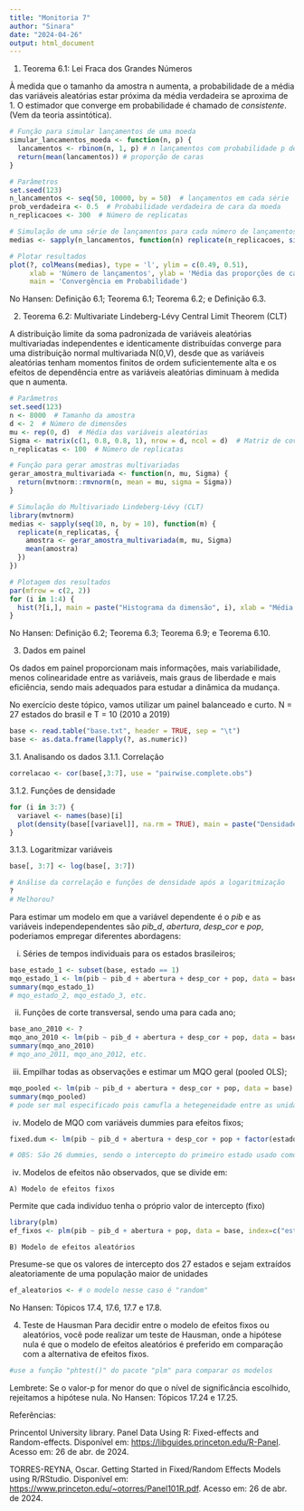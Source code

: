 ---
title: "Monitoria 7"
author: "Sinara"
date: "2024-04-26"
output: html_document
---

1. Teorema 6.1: Lei Fraca dos Grandes Números
  
  À medida que o tamanho da amostra n aumenta, a probabilidade de a média das variáveis aleatórias estar próxima da média verdadeira se aproxima de 1. O estimador que converge em probabilidade é chamado de *consistente*.(Vem da teoria assintótica).
```{r}
# Função para simular lançamentos de uma moeda
simular_lancamentos_moeda <- function(n, p) {
  lancamentos <- rbinom(n, 1, p) # n lançamentos com probabilidade p de cara
  return(mean(lancamentos)) # proporção de caras
}

# Parâmetros
set.seed(123)
n_lancamentos <- seq(50, 10000, by = 50)  # lançamentos em cada série
prob_verdadeira <- 0.5  # Probabilidade verdadeira de cara da moeda
n_replicacoes <- 300  # Número de replicatas

# Simulação de uma série de lançamentos para cada número de lançamentos
medias <- sapply(n_lancamentos, function(n) replicate(n_replicacoes, simular_lancamentos_moeda(n, prob_verdadeira)))

# Plotar resultados
plot(?, colMeans(medias), type = 'l', ylim = c(0.49, 0.51),
     xlab = 'Número de lançamentos', ylab = 'Média das proporções de caras',
     main = 'Convergência em Probabilidade')
```
No Hansen: Definição 6.1; Teorema 6.1; Teorema 6.2; e Definição 6.3.


2. Teorema 6.2: Multivariate Lindeberg-Lévy Central Limit Theorem (CLT)

  A distribuição limite da soma padronizada de variáveis aleatórias multivariadas independentes e identicamente distribuídas converge para uma distribuição normal multivariada N(0,V), desde que as variáveis aleatórias tenham momentos finitos de ordem suficientemente alta e os efeitos de dependência entre as variáveis aleatórias diminuam à medida que n aumenta.
```{r}
# Parâmetros
set.seed(123)
n <- 8000  # Tamanho da amostra
d <- 2  # Número de dimensões
mu <- rep(0, d)  # Média das variáveis aleatórias
Sigma <- matrix(c(1, 0.8, 0.8, 1), nrow = d, ncol = d)  # Matriz de covariância
n_replicatas <- 100  # Número de replicatas

# Função para gerar amostras multivariadas
gerar_amostra_multivariada <- function(n, mu, Sigma) {
  return(mvtnorm::rmvnorm(n, mean = mu, sigma = Sigma))
}

# Simulação do Multivariado Lindeberg-Lévy (CLT)
library(mvtnorm)
medias <- sapply(seq(10, n, by = 10), function(m) {
  replicate(n_replicatas, {
    amostra <- gerar_amostra_multivariada(m, mu, Sigma)
    mean(amostra)
  })
})

# Plotagem dos resultados
par(mfrow = c(2, 2))
for (i in 1:4) {
  hist(?[i,], main = paste("Histograma da dimensão", i), xlab = "Média Amostral", breaks = 80)
}
```
No Hansen: Definição 6.2; Teorema 6.3; Teorema 6.9; e Teorema 6.10.
  

3. Dados em painel

  Os dados em painel proporcionam mais informações, mais variabilidade, menos colinearidade entre as variáveis, mais graus de liberdade e mais eficiência, sendo mais adequados para estudar a dinâmica da mudança.
 
  No exercício deste tópico, vamos utilizar um painel balanceado e curto. N = 27 estados do brasil e T = 10 (2010 a 2019)
```{r}
base <- read.table("base.txt", header = TRUE, sep = "\t")
base <- as.data.frame(lapply(?, as.numeric))
```
 
  3.1. Analisando os dados
  3.1.1. Correlação
```{r}
correlacao <- cor(base[,3:7], use = "pairwise.complete.obs")
```

  3.1.2. Funções de densidade
```{r}
for (i in 3:7) {
  variavel <- names(base)[i]
  plot(density(base[[variavel]], na.rm = TRUE), main = paste("Densidade de", variavel))
}
``` 

  3.1.3. Logaritmizar variáveis
```{r}
base[, 3:7] <- log(base[, 3:7])
```

```{r}
# Análise da correlação e funções de densidade após a logaritmização
?
# Melhorou?
```
  
  Para estimar um modelo em que a variável dependente é o *pib* e as variáveis independependentes são *pib_d*, *abertura*, *desp_cor* e *pop*, poderiamos empregar diferentes abordagens:
  
  i) Séries de tempos individuais para os estados brasileiros;
```{r}
base_estado_1 <- subset(base, estado == 1)
mqo_estado_1 <- lm(pib ~ pib_d + abertura + desp_cor + pop, data = base_estado_1)
summary(mqo_estado_1)
# mqo_estado_2, mqo_estado_3, etc.
```

  ii) Funções de corte transversal, sendo uma para cada ano;
```{r}
base_ano_2010 <- ?
mqo_ano_2010 <- lm(pib ~ pib_d + abertura + desp_cor + pop, data = base_ano_2010)
summary(mqo_ano_2010)
# mqo_ano_2011, mqo_ano_2012, etc.
```  

  iii) Empilhar todas as observações e estimar um MQO geral (pooled OLS);
```{r}
mqo_pooled <- lm(pib ~ pib_d + abertura + desp_cor + pop, data = base)
summary(mqo_pooled)
# pode ser mal especificado pois camufla a hetegeneidade entre as unidades
```  

  iv) Modelo de MQO com variáveis dummies para efeitos fixos;
```{r}
fixed.dum <- lm(pib ~ pib_d + abertura + desp_cor + pop + factor(estado) - 1, data = base)

# OBS: São 26 dummies, sendo o intercepto do primeiro estado usado como categoria base.
```

  iv) Modelos de efeitos não observados, que se divide em:
    
    A) Modelo de efeitos fixos
  Permite que cada indivíduo tenha o próprio valor de intercepto (fixo)
```{r}
library(plm)
ef_fixos <- plm(pib ~ pib_d + abertura + pop, data = base, index=c("estado", "ano"), model = "within")

```

    B) Modelo de efeitos aleatórios

  Presume-se que os valores de intercepto dos 27 estados e sejam extraídos aleatoriamente de uma população maior de unidades
```{r}
ef_aleatorios <- # o modelo nesse caso é "random"

```
No Hansen: Tópicos 17.4, 17.6, 17.7 e 17.8.


4. Teste de Hausman
  Para decidir entre o modelo de efeitos fixos ou aleatórios, você pode realizar um teste de Hausman, onde a hipótese nula é que o modelo de efeitos aleatórios é preferido em comparação com a alternativa de efeitos fixos.
```{r}
#use a função "phtest()" do pacote "plm" para comparar os modelos
```
Lembrete: Se o valor-p for menor do que o nível de significância escolhido, rejeitamos a hipótese nula.
No Hansen: Tópicos 17.24 e 17.25.

Referências:
  
  Princentol University library. Panel Data Using R: Fixed-effects and Random-effects. Disponível em: <https://libguides.princeton.edu/R-Panel>. Acesso em: 26 de abr. de 2024.
  
  TORRES-REYNA, Oscar.  Getting Started in Fixed/Random Effects Models using R/RStudio. Disponível em: <https://www.princeton.edu/~otorres/Panel101R.pdf>. Acesso em: 26 de abr. de 2024.